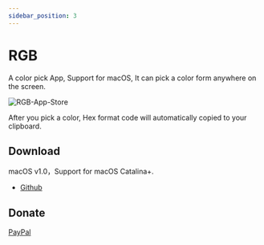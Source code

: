 ```yaml
---
sidebar_position: 3
---
```


# RGB

A color pick App, Support for macOS, It can pick a color form anywhere on the screen.

![RGB-App-Store](https://user-images.githubusercontent.com/1193966/72804897-90c2e080-3c8c-11ea-88e7-b124a1be9fe7.png)

After you pick a color, Hex format code will automatically copied to your clipboard.


## Download
macOS v1.0，Support for macOS Catalina+.
* [Github](https://github.com/leibnizli/RGB/releases/download/1.0.0/RGB_1.0.dmg)

## Donate

[PayPal](https://www.paypal.me/thunkli)


